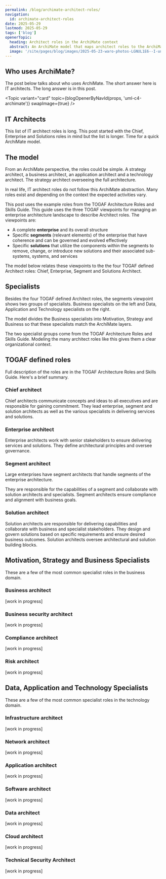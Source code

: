 ```yaml
---
permalink: /blog/archimate-architect-roles/
navigation:
  id: archimate-architect-roles
date: 2025-05-29
lastmod: 2025-05-29
tags: ['blog']
openerTopic:
  heading: Architect roles in the ArchiMate context
  abstract: An ArchiMate model that maps architect roles to the ArchiMate framework layers.
  image: '/site/pages/blog/images/2025-05-23-waro-photos-LGNUL1E6--I-unsplash.jpg'
---
```



## Who uses ArchiMate?

The post below talks about who uses ArchiMate. The short answer here is IT
architects. The long answer is in this post.

<Topic variant="card" topic={blogOpenerByNavId(props, 'uml-c4-archimate')} swapImage={true} />

## IT Architects

This list of IT architect roles is long. This post started with the Chief,
Enterprise and Solutions roles in mind but the list is longer. Time for a quick
ArchiMate model.

## The model

From an ArchiMate perspective, the roles could be simple. A strategy architect, a
business architect, an application architect and a technology architect. The
strategy architect overseeing the full architecture.

In real life, IT architect roles do not follow this ArchiMate abstraction. Many
roles exist and depending on the context the expected activities vary.

This post uses the example roles from the TOGAF Architecture Roles and Skills
Guide. This guide uses the three TOGAF viewpoints for managing an enterprise
architecture landscape to describe Architect roles. The viewpoints are:

- A complete **enterprise** and its overall structure
- Specific **segments** (relevant elements) of the enterprise that have
  coherence and can be governed and evolved effectively
- Specific **solutions** that utilize the components within the segments to
  remove, change, or introduce new solutions and their associated sub-systems,
  systems, and services

The model below relates these viewpoints to the the four TOGAF defined Architect
roles: Chief, Enterprise, Segment and Solutions Architect.

<Diagram src="/site/pages/blog/images-architecture/archimate-architect-roles.svg" width="60rem" />

## Specialists

Besides the four TOGAF defined Architect roles, the segments viewpoint shows two
groups of specialists. Business specialists on the left and Data, Application
and Technology specialists on the right.

The model divides the Business specialists into Motivation, Strategy and
Business so that these specialists match the ArchiMate layers.

The two specialist groups come from the TOGAF Architecture Roles and Skills
Guide. Modeling the many architect roles like this gives them a clear
organizational context.

## TOGAF defined roles

Full description of the roles are in the TOGAF Architecture Roles and Skills
Guide. Here's a brief summary.

### Chief architect

Chief architects communicate concepts and ideas to all executives and are
responsible for gaining commitment. They lead enterprise, segment and solution
architects as well as the various specialists in delivering services and
solutions.

### Enterprise architect

Enterprise architects work with senior stakeholders to ensure delivering
services and solutions. They define architectural principles and oversee governance.

### Segment architect

Large enterprises have segment architects that handle segments of the enterprise
architecture.

They are responsible for the capabilities of a segment and collaborate with
solution architects and specialists. Segment architects ensure compliance and
alignment with business goals.

### Solution architect

Solution architects are responsible for delivering capabilities and collaborate
with business and specialist stakeholders. They design and govern solutions
based on specific requirements and ensure desired business outcomes. Solution
architects oversee architectural and solution building blocks.

##  Motivation, Strategy and Business Specialists

These are a few of the most common specialist roles in the business domain.

### Business architect

[work in progress]

### Business security architect

[work in progress]

### Compliance architect

[work in progress]

### Risk architect

[work in progress]

##  Data, Application and Technology Specialists

These are a few of the most common specialist roles in the technology domain.

### Infrastructure architect

[work in progress]

### Network architect

[work in progress]

### Application architect

[work in progress]

### Software architect

[work in progress]

### Data architect

[work in progress]

### Cloud architect

[work in progress]

### Technical Security Architect

[work in progress]
